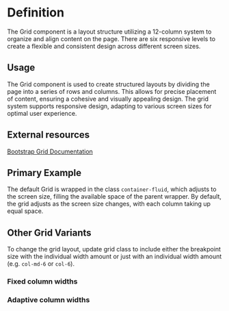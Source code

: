 

<Meta title="Grid" of={gridStories} />

<div className="sb-unstyled">

# Definition

The Grid component is a layout structure utilizing a 12-column system to organize and align content on the page. There are six responsive levels to create a flexible and consistent design across different screen sizes.

## Usage

The Grid component is used to create structured layouts by dividing the page into a series of rows and columns. This allows for precise placement of content, ensuring a cohesive and visually appealing design. The grid system supports responsive design, adapting to various screen sizes for optimal user experience.

## External resources

[Bootstrap Grid Documentation](https://getbootstrap.com/docs/5.3/layout/grid/)

## Primary Example

The default Grid is wrapped in the class `container-fluid`, which adjusts to the screen size, filling the available space of the parent wrapper. By default, the grid adjusts as the screen size changes, with each column taking up equal space.

<Canvas of={gridStories.Default} />

## Other Grid Variants

To change the grid layout, update grid class to include either the breakpoint size with the individual width amount or just with an individual width amount (e.g. `col-md-6` or `col-6`).

### Fixed column widths
<Canvas of={gridStories.FixedGridWidths} />

### Adaptive column widths
<Canvas of={gridStories.AdaptiveColumnWidths} />

</div>
